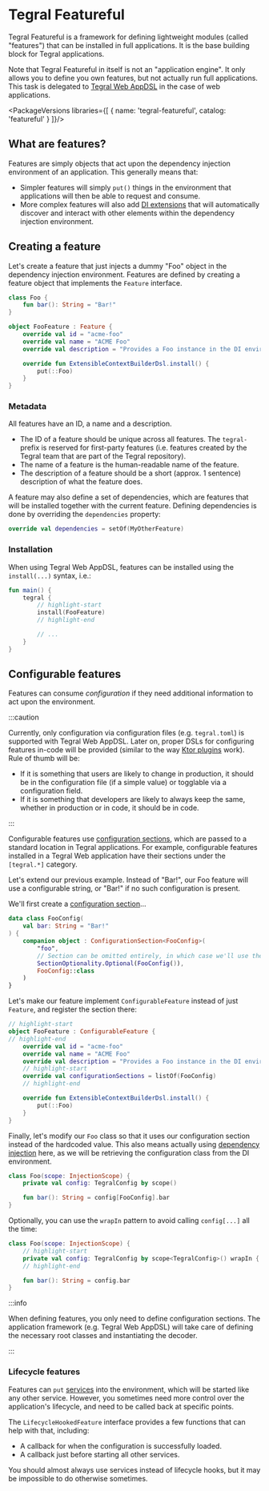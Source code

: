 
# Tegral Featureful

Tegral Featureful is a framework for defining lightweight modules (called "features") that can be installed in full applications. It is the base building block for Tegral applications.

Note that Tegral Featureful in itself is not an "application engine". It only allows you to define you own features, but not actually run full applications. This task is delegated to [Tegral Web AppDSL](../../web/appdsl) in the case of web applications.

<PackageVersions libraries={[
    { name: 'tegral-featureful', catalog: 'featureful' }
]}/>

## What are features?

Features are simply objects that act upon the dependency injection environment of an application. This generally means that:

- Simpler features will simply `put()` things in the environment that applications will then be able to request and consume.
- More complex features will also add [DI extensions](/modules/core/di/extensions/introduction.md) that will automatically discover and interact with other elements within the dependency injection environment.

## Creating a feature

Let's create a feature that just injects a dummy "Foo" object in the dependency injection environment. Features are defined by creating a feature object that implements the `Feature` interface.

```kotlin
class Foo {
    fun bar(): String = "Bar!"
}

object FooFeature : Feature {
    override val id = "acme-foo"
    override val name = "ACME Foo"
    override val description = "Provides a Foo instance in the DI environment"

    override fun ExtensibleContextBuilderDsl.install() {
        put(::Foo)
    }
}
```

### Metadata

All features have an ID, a name and a description.

- The ID of a feature should be unique across all features. The `tegral-` prefix is reserved for first-party features (i.e. features created by the Tegral team that are part of the Tegral repository).
- The name of a feature is the human-readable name of the feature.
- The description of a feature should be a short (approx. 1 sentence) description of what the feature does.

A feature may also define a set of dependencies, which are features that will be installed together with the current feature. Defining dependencies is done by overriding the `dependencies` property:

```kotlin
override val dependencies = setOf(MyOtherFeature)
```

### Installation

When using Tegral Web AppDSL, features can be installed using the `install(...)` syntax, i.e.:

```kotlin
fun main() {
    tegral {
        // highlight-start
        install(FooFeature)
        // highlight-end

        // ...
    }
}
```

## Configurable features

Features can consume *configuration* if they need additional information to act upon the environment.

:::caution

Currently, only configuration via configuration files (e.g. `tegral.toml`) is supported with Tegral Web AppDSL. Later on, proper DSLs for configuring features in-code will be provided (similar to the way [Ktor plugins](https://ktor.io/docs/custom-plugins-base-api.html) work). Rule of thumb will be:

- If it is something that users are likely to change in production, it should be in the configuration file (if a simple value) or togglable via a configuration field.
- If it is something that developers are likely to always keep the same, whether in production or in code, it should be in code.

:::

Configurable features use [configuration sections](/modules/core/config/sections.md), which are passed to a standard location in Tegral applications. For example, configurable features installed in a Tegral Web application have their sections under the `[tegral.*]` category.

Let's extend our previous example. Instead of "Bar!", our Foo feature will use a configurable string, or "Bar!" if no such configuration is present.

We'll first create a [configuration section](/modules/core/config/sections.md#defining-the-sections)...

```kotlin
data class FooConfig(
    val bar: String = "Bar!"
) {
    companion object : ConfigurationSection<FooConfig>(
        "foo",
        // Section can be omitted entirely, in which case we'll use the default
        SectionOptionality.Optional(FooConfig()),
        FooConfig::class
    )
}
```

Let's make our feature implement `ConfigurableFeature` instead of just `Feature`, and register the section there:

```kotlin
// highlight-start
object FooFeature : ConfigurableFeature {
// highlight-end
    override val id = "acme-foo"
    override val name = "ACME Foo"
    override val description = "Provides a Foo instance in the DI environment"
    // highlight-start
    override val configurationSections = listOf(FooConfig)
    // highlight-end

    override fun ExtensibleContextBuilderDsl.install() {
        put(::Foo)
    }
}
```

Finally, let's modify our `Foo` class so that it uses our configuration section instead of the hardcoded value. This also means actually using [dependency injection](/modules/core/di/injection.md) here, as we will be retrieving the configuration class from the DI environment.

```kotlin
class Foo(scope: InjectionScope) {
    private val config: TegralConfig by scope()

    fun bar(): String = config[FooConfig].bar
}
```

Optionally, you can use the `wrapIn` pattern to avoid calling `config[...]` all the time:

```kotlin
class Foo(scope: InjectionScope) {
    // highlight-start
    private val config: TegralConfig by scope<TegralConfig>() wrapIn { it[FooConfig] }
    // highlight-end

    fun bar(): String = config.bar
}
```

:::info

When defining features, you only need to define configuration sections. The application framework (e.g. Tegral Web AppDSL) will take care of defining the necessary root classes and instantiating the decoder.

:::

### Lifecycle features

Features can `put` [services](../services/index.mdx) into the environment, which will be started like any other service. However, you sometimes need more control over the application's lifecycle, and need to be called back at specific points.

The `LifecycleHookedFeature` interface provides a few functions that can help with that, including:

- A callback for when the configuration is successfully loaded.
- A callback just before starting all other services.

You should almost always use services instead of lifecycle hooks, but it may be impossible to do otherwise sometimes.
